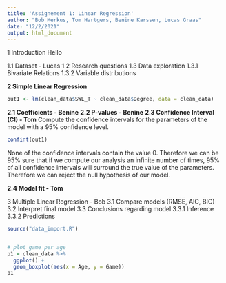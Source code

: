 ```yaml
---
title: 'Assignement 1: Linear Regression'
author: "Bob Merkus, Tom Hartgers, Benine Karssen, Lucas Graas"
date: "12/2/2021"
output: html_document
---
```


1 Introduction
Hello

1.1 Dataset - Lucas
1.2 Research questions
1.3 Data exploration
1.3.1 Bivariate Relations
1.3.2 Variable distributions

**2 Simple Linear Regression**  

```r
out1 <- lm(clean_data$SWL_T ~ clean_data$Degree, data = clean_data)
```

**2.1 Coefficients - Benine**
**2.2 P-values - Benine**
**2.3 Confidence Interval (CI) - Tom** 
Compute the confidence intervals for the parameters of the model with a 95% confidence level.
```r
confint(out1)
```
None of the confidence intervals contain the value 0. Therefore we can be 95% sure that if we compute our analysis an infinite number of times, 95% of all confidence intervals will surround the true value of the parameters. Therefore we can reject the null hypothesis of our model. 

**2.4 Model fit - Tom** 

3 Multiple Linear Regression - Bob
3.1 Compare models (RMSE, AIC, BIC)
3.2 Interpret final model
3.3 Conclusions regarding model
3.3.1 Inference
3.3.2 Predictions 


```r
source("data_import.R")


# plot game per age
p1 = clean_data %>% 
  ggplot() +
  geom_boxplot(aes(x = Age, y = Game))
p1
```
